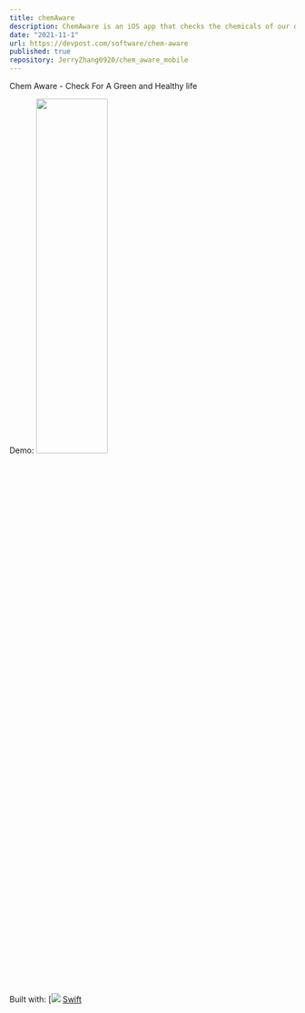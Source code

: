 ```yaml
---
title: chemAware
description: ChemAware is an iOS app that checks the chemicals of our daily use.
date: "2021-11-1"
url: https://devpost.com/software/chem-aware
published: true
repository: JerryZhang0920/chem_aware_mobile
---
```

Chem Aware - Check For A Green and Healthy life

Demo:
<img src="https://github.com/JerryZhang0920/chem_aware_mobile/blob/main/media/chemaware.gif?raw=true"  width="50%" height="40%" />

Built with:
[<img src="{https://img.shields.io/badge/Python-313638?style=for-the-badge&logo=python&logoColor=white}" />
[Swift](https://img.shields.io/badge/Swift-313638?style=for-the-badge&logo=swift&logoColor=white)



